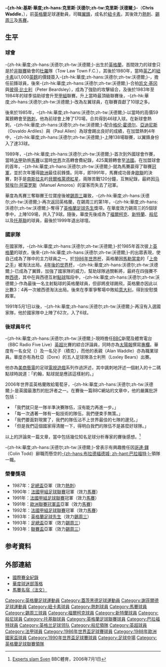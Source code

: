 {{noteTA|G1=足球|G2=FAcup|G3=EPL
|T=zh-hans:克里斯·沃德尔;zh-hk:基斯·華度;zh-tw:克里斯·沃德爾;
|1=zh-hans:克里斯;zh-hk:基斯zh-tw:克里斯;
|2=zh-hans:沃德尔;zh-hk:華度;zh-tw:沃德爾;
|3=zh-hans:伯恩利;zh-hk:般尼;zh-tw:伯恩利;
|4=zh-hans:纽卡斯尔联; zh-hant:紐卡素;
|5=zh-hans:托特纳姆热刺; zh-hant:熱刺;
|6=zh-hans:谢周三; zh-hant:錫周三;
|7=zh-hans:法尔科克; zh-hant:福爾柯克;
|8=zh-hans:布拉德福德城; zh-hant:巴拉福特;
|9=zh-hans:桑德兰; zh-hant:新特蘭;
|10=zh-hans:托奎联; zh-hk:托基聯;
|11=zh-hans:凯文·基冈; zh-hant:奇雲·基瑾;
|12=zh-hans:格伦·霍德尔; zh-hant:格連·荷杜;
}}

{{Football manager infobox
| playername          = -{zh-hk:基斯·華度;zh-hans:克里斯·沃德尔;zh-tw:克里斯‧沃德爾;}-<br />''Chris Waddle''
| image               = [[File:Chris_Waddle_2012.jpg|220px]]
| fullname            = Christopher Roland Waddle
| height              = {{height|m=1.88}}
| nickname            = ''Magic Waddle''/''Mr Mullet''
| dateofbirth         = {{birth date and age|1960|12|14}}
| cityofbirth         = [[蓋茨黑德|蓋茨黑德]]
| countryofbirth      = [[英格蘭|英格蘭]]
| currentclub         = 已退役
| position            = [[中場|翼鋒]] 
| youthyears          = 
| youthclubs          =
| years               = 1980-85<br>1985-89<br>1989-92<br>1992-96<br>1996<br>1996-97<br>1997<br>1997-98<br>1998
| clubs               = [[纽卡斯尔联足球俱乐部|紐卡素]]<br>[[托特纳姆热刺足球俱乐部|熱刺]]<br>[[马赛足球俱乐部|馬賽]]<br>[[谢周三足球俱乐部|錫周三]]<br>[[法尔科克足球俱乐部|福爾柯克]]<br>[[布拉德福德城足球俱乐部|巴拉福特]]<br>[[桑德兰足球俱乐部|新特蘭]]<br>[[伯恩利足球俱乐部|般尼]]<br>[[托奎联足球俱乐部|托基聯]]
| caps(goals)         = 170 (46)<br>138 (33)<br>107 (22)<br>109 (10)<br>{{0|00}}4 {{0}}(1)<br>{{0}}25 {{0}}(6)<br>{{0|00}}7 {{0}}(1)<br>{{0}}32 {{0}}(1)<br>{{0|00}}7 {{0}}(0)
| nationalyears       = 1986-91
| nationalteam        = [[英格蘭足球代表隊|英格蘭]]
| nationalcaps(goals) = {{0}}62 {{0}}(6)
| manageryears        = 1997-98
| managerclubs        = [[伯恩利足球俱乐部|般尼]]〈球員兼領隊〉
| pcupdate            = 2010年6月30日 (三) 05:59 (UTC)
| ntupdate            = 2010年6月30日 (三) 05:59 (UTC)
}}
'''-{zh-hk:基斯·華度;zh-hans:克里斯·沃德尔;zh-tw:克里斯‧沃德爾;}-'''（'''Chris Waddle'''，{{bd|1960年|12月14日|catIdx=Waddle, Chris}}），前[[英格蘭|英格蘭]]足球運動員，司職[[中場|翼鋒]]，成名於[[纽卡斯尔联足球俱乐部|紐卡素]]，其後效力[[托特纳姆热刺足球俱乐部|熱刺]]、[[谢周三足球俱乐部|錫周三]]及[[马赛足球俱乐部|馬賽]]。

== 生平 ==
=== 球會 ===
-{zh-hk:華度;zh-hans:沃德尔;zh-tw:沃德爾;}-出生於[[英格蘭|英格蘭]]，首間效力的球會只是於[[英格蘭足球聯賽系統|非聯賽]]級會的[[杜羅|杜羅]]隊（Tow Law Town F.C.），其後於1980年，當時[[英格蘭足球乙級聯賽|英乙]]的[[纽卡斯尔联足球俱乐部|紐卡素]]以1,000[[英鎊|英鎊]]的價錢簽入-{zh-hk:華度;zh-hans:沃德尔;zh-tw:沃德爾;}-，擔任前鋒球員，後來-{zh-hk:華度;zh-hans:沃德尔;zh-tw:沃德爾;}-合拍[[凯文·基冈|凯文·基冈]]與[[彼得·比尔兹利|彼得·比士利]]（Peter Beardsley），成為了強勁的攻擊組合，及後於1983年至1984年的球季協助球會升至[[英格蘭足球聯賽|甲組]]聯賽。升上當時最頂級聯賽後，-{zh-hk:華度;zh-hans:沃德尔;zh-tw:沃德爾;}-改為左翼球員，在聯賽貢獻了10球之多。

後來於1985年，-{zh-hk:華度;zh-hans:沃德尔;zh-tw:沃德爾;}-以當時的高價59萬鎊轉會至[[托特纳姆热刺足球俱乐部|熱刺]]，他為前球會上陣了170場，合共得到46球入球。在新球會熱刺，-{zh-hk:華度;zh-hans:沃德尔;zh-tw:沃德爾;}-配合[[格伦·霍德尔|格伦·霍德尔]]、[[奥斯瓦尔多·阿迪列斯|亞迪尼斯]]（Osvaldo Ardiles）與{{tsl|en|Paul Allen (footballer)|保羅·阿倫}}（Paul Allen）為球會踢出良好的成績，在加盟熱刺4年中，-{zh-hk:華度;zh-hans:沃德尔;zh-tw:沃德爾;}-上陣138場聯賽，以翼鋒身份入了達33球。

1989年，-{zh-hk:華度;zh-hans:沃德尔;zh-tw:沃德爾;}-首次到外國球會作賽，當時[[法國足球甲級聯賽|法甲]]勁旅[[馬賽足球俱樂部|馬賽]]以當時[[世界|世界]]次高轉會費紀錄，425萬鎊轉會至[[法國|法國]]。在加盟球會的首年，-{zh-hk:華度;zh-hans:沃德尔;zh-tw:沃德爾;}-就為馬賽贏得了聯賽[[冠軍|冠軍]]，並於次年獲得[[歐洲|歐洲]]最佳前鋒獎。同年，即1991年，馬賽成功晉身[[歐聯|歐聯]]的決賽，對手是[[南斯拉夫|南斯拉夫]]的[[貝爾格萊德紅星|貝爾格萊德紅星]]，兩隊苦戰120分鐘，互無紀錄，最終因[[马努埃尔·阿莫罗斯|马努埃尔·阿莫罗斯]]（Manuel Amoros）的宴客而失去了冠軍。

華度為馬賽三奪聯賽王位寶座後被[[谢周三足球俱乐部|錫周三]]羅致，-{zh-hk:華度;zh-hans:沃德尔;zh-tw:沃德爾;}-再次返回英格蘭，在錫周三的第1年，-{zh-hk:華度;zh-hans:沃德尔;zh-tw:沃德爾;}-奪得了[[英格蘭足球先生|英格蘭足球先生]]獎項，在華度效力錫周三的5個球季中，上陣109場，共入了9球。隨後，華度先後成為了[[法尔科克足球俱乐部|福爾柯克]]、[[桑德兰足球俱乐部|新特蘭]]、[[伯恩利足球俱乐部|般尼]]以及[[托奎联足球俱乐部|托基聯]]的球員，最後於1999年退出球壇。

=== 國家隊 ===
在國家隊，-{zh-hk:華度;zh-hans:沃德尔;zh-tw:沃德爾;}-於1985年首次彼上[[英格蘭足球代表隊|英格蘭]]的球衣，後來-{zh-hk:華度;zh-hans:沃德尔;zh-tw:沃德爾;}-的出眾表現，使自己成為了隊中的主力球員之一。於[[1986年世界盃足球賽|1986年世界杯]]，英格蘭因[[馬勒當拿|馬勒當拿]]的「[[上帝之手|上帝之手]]」被淘汰出局。[[1990年世界盃足球賽|4年後的世界杯]]，-{zh-hk:華度;zh-hans:沃德尔;zh-tw:沃德爾;}-已成為了翼鋒，加強了國家隊的威力，幫助球隊過關斬將，最終在四強賽不敵[[德國國家足球隊|西德]]，其中在與西德互射[[十二碼|點球]]階段中，-{zh-hk:華度;zh-hans:沃德尔;zh-tw:沃德爾;}-作為最後一名主射點球的英格蘭球員，但卻將皮球踢飛，英格蘭亦因此以比數3：4再一次被西德淘汰出局。後來在季軍爭奪場中敗給[[意大利國家足球隊|意大利]]，得到安慰獎殿軍。

1991年5月1日以後，-{zh-hk:華度;zh-hans:沃德尔;zh-tw:沃德爾;}-再沒有入選國家隊，他於國家隊中上陣了62次，入了6球。

=== 後球員年代 ===
-{zh-hk:華度;zh-hans:沃德尔;zh-tw:沃德爾;}-現時擔任[[BBC|BBC]]新聞及體育電台（BBC Radio Five Live）[[英超|英超]]比賽的綜合評論員，同時亦為[[太陽報_(香港)|太陽報]]撰寫[[專欄|專欄]]。華度有一名女兒（{{tsl|en|Brooke Waddle|波姬}}）及一名兒子（積克），而他的表親{{tsl|en|Alan Waddle|亞倫·華度}}（Alan Waddle）亦為職業球員。華度亦有為杜亞（Dore）的五人足球隊洛士利熊（Loxley Bears）出賽。

他亦為[[美商藝電|美商藝電]]的足球[[電視遊戲|電視遊戲]]系列作過評述，其中諷刺地評述一個射入的十二碼點球時說道：「約翰，點球就是應該這樣射的。」

2006年世界盃英格蘭敗給葡萄牙，-{zh-hk:華度;zh-hans:沃德尔;zh-tw:沃德爾;}-是英國最激烈的批評者之一。在賽後一篇BBC網站的文章中，他的嚴厲批評包括：

*「我們就只是一隊半準決賽隊伍，沒有能力再進一步。」
*「每一次遇著一隊有一點技術的隊伍，我們便束手無策。」
*「我們要面對現實了，我們的隊伍沾不上世界最佳的七隊的邊兒。」
*「但是我們這個國家得清醒一下，得明白我們的隊伍不是甚麼好球隊。」

以上的評論來一篇文章，當中包括幾位知名足球分析專家的賽後感想。<ref>[http://news.bbc.co.uk/sport1/hi/football/world_cup_2006/teams/england/5137378.stm Experts slam Sven] {{Wayback|url=http://news.bbc.co.uk/sport1/hi/football/world_cup_2006/teams/england/5137378.stm |date=20060720155253 }} BBC體育，2006年7月1日</ref>

-{zh-hk:華度;zh-hans:沃德尔;zh-tw:沃德爾;}-曾表示有興趣擔任因[[哥連·鐸|哥連·鐸]]（Colin Todd）辭職而懸空的[[布拉德福德城足球俱乐部|-{zh-hans:布拉德福德城; zh-hant:巴拉福特;}-]]領隊一職。 

=== 榮譽獎項 ===
*1987年：[[英格兰足总杯|足總盃]]亞軍（效力[[托特纳姆热刺足球俱乐部|熱刺]]）
*1990年：[[法國甲組足球聯賽|法國甲組足球聯賽]]冠軍（效力[[马赛足球俱乐部|馬賽]]）
*1991年：[[法國甲組足球聯賽|法國甲組足球聯賽]]冠軍（效力[[马赛足球俱乐部|馬賽]]）
*1991年：[[歐洲聯賽冠軍盃|歐洲聯賽冠軍盃]]亞軍（效力[[马赛足球俱乐部|馬賽]]）
*1992年：[[法國甲組足球聯賽|法國甲組足球聯賽]]冠軍（效力[[马赛足球俱乐部|馬賽]]）
*1993年：[[英格蘭足球先生|英格蘭足球先生]]（效力[[谢周三足球俱乐部|錫周三]]）
*1993年：[[英格兰足总杯|足總盃]]亞軍（效力[[谢周三足球俱乐部|錫周三]]）
*1993年：[[英格蘭聯賽盃|聯賽盃]]亞軍（效力[[谢周三足球俱乐部|錫周三]]）

== 参考資料 ==
{{reflist}}

== 外部連結 ==
* [http://www.rsssf.com/miscellaneous/waddle-intl.html 國際賽全紀錄] {{Wayback|url=http://www.rsssf.com/miscellaneous/waddle-intl.html |date=20200220072407 }}
* [http://the-waddler.blogspot.com/ 華度球迷部落格] {{Wayback|url=http://the-waddler.blogspot.com/ |date=20190702080922 }}
* [https://web.archive.org/web/20070210054603/http://om1899.football.fr/2007/02/07/100-om-joueurs-legendaires 馬賽名宿（法文）] 

{{1986年世界盃足球賽英格蘭參賽名單}}
{{1990年世界盃足球賽英格蘭參賽名單}}
{{英格蘭FWA足球先生}}

{{Authority control}}
{{DEFAULTSORT:Waddle, Chris}}
[[Category:英格蘭足球運動員|Category:英格蘭足球運動員]]
[[Category:蓋茨黑德足球運動員|Category:蓋茨黑德足球運動員]]
[[Category:謝菲爾德足球運動員|Category:謝菲爾德足球運動員]]
[[Category:紐卡素球員|Category:紐卡素球員]]
[[Category:熱刺球員|Category:熱刺球員]]
[[Category:馬賽球員|Category:馬賽球員]]
[[Category:錫周三球員|Category:錫周三球員]]
[[Category:福爾柯克球員|Category:福爾柯克球員]]
[[Category:新特蘭球員|Category:新特蘭球員]]
[[Category:般尼球員|Category:般尼球員]]
[[Category:托基聯球員|Category:托基聯球員]]
[[Category:英格蘭足球聯賽球員|Category:英格蘭足球聯賽球員]]
[[Category:巴拉福特球員|Category:巴拉福特球員]]
[[Category:英格兰足球领队|Category:英格兰足球领队]]
[[Category:般尼領隊|Category:般尼領隊]]
[[Category:英超球員|Category:英超球員]]
[[Category:法甲球員|Category:法甲球員]]
[[Category:1986年世界盃足球賽球員|Category:1986年世界盃足球賽球員]]
[[Category:1988年歐洲國家盃球員|Category:1988年歐洲國家盃球員]]
[[Category:1990年世界盃足球賽球員|Category:1990年世界盃足球賽球員]]
[[Category:足球中場|Category:足球中場]]
[[Category:英格蘭足球聯賽領隊|Category:英格蘭足球聯賽領隊]]